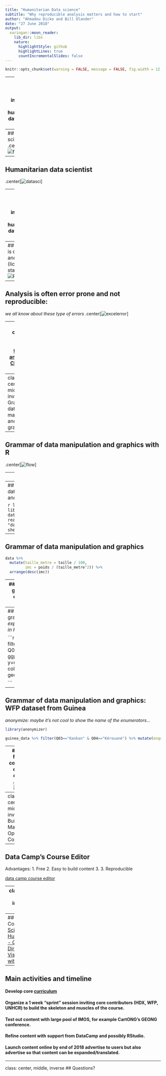 ```yaml
---
title: "Humanitarian Data science"
subtitle: "Why reproducible analysis matters and how to start"
author: "Ahmadou Dicko and Bill Olander"
date: "27 June 2018"
output:
  xaringan::moon_reader:
    lib_dir: libs
    nature:
      highlightStyle: github
      highlightLines: true
      countIncrementalSlides: false
---
```


```r
knitr::opts_chunk$set(warning = FALSE, message = FALSE, fig.width = 12, fig.height = 4)
```

---
class: center, middle, inverse
## What is humanitarian data science ?

---
## Data science
.center[![flow](./images/datasciFlow.png)]

---
## Humanitarian data scientist
.center[![datasci](./images/datascience.png)]

---
class: center, middle, inverse
## Why humanitarian data science ?

---
## Analysis is often slow and costly (license and staff)
.center[![R](./images/reproducibleFlow.png)]

---
## Analysis is often error prone and not reproducible: 
_we all know about these type of errors_
.center[![excelerror](./images/excelerror.jpg)]

---
## We could do better 
[callum taylor's analysis of Cholera in Yemen](https://callumgwtaylor.github.io/blog/2017/12/16/yemen-cholera-update-december/) 


---
class: center, middle, inverse
## Grammar of data manipulation and graphics

---
## Grammar of data manipulation and graphics with R
.center[![flow](./images/RFlow.png)]

---
## Why R ?

 - `R` is open source and free
 - `R` has a enthusiastic (bordering on fanatic) community 
 - `R` has around 12000 packages (add-ons) and anyone can create/publish a package
 - Batman is cooler than Superman
.center[![batman](./images/batman.jpg)]

---
## Grammar of data manipulation and graphics

```r
library(dplyr)
library(readxl)
data <- read_excel(path = "data/data.xlsx", sheet = 1)
data
```	


---
## Grammar of data manipulation and graphics

```r
data %>%
  mutate(taille_metre = taille / 100,
         imc = poids / (taille_metre^2)) %>%
  arrange(desc(imc))
```


---
## Grammar of data manipulation and graphics: WFP dataset from Guinea
_explore: which enumerators might have skipped questions?_

```r
library(ggplot2)

guinea_data <- read_excel(path = "data/guinea_data.xls", sheet = 1)

qplot(Q03, uwFCS, data=guinea_data, geom=c("boxplot", "jitter"), color=Q03)

```


---
## Grammar of data manipulation and graphics: WFP dataset from Guinea
_explore and filter: Kérouané prefecture in Kankan looks suspicious..._

```r

guinea_data %>% filter(Q03=="Kankan" & Q04=="Kérouané") %>% ggplot(aes(x=Code_enqueteur_menage, y=uwFCS, color=Code_enqueteur_menage)) + geom_boxplot() + geom_jitter()

```


---
## Grammar of data manipulation and graphics: WFP dataset from Guinea
_anonymize: maybe it's not cool to show the name of the enumerators..._

```r

library(anonymizer)

guinea_data %>% filter(Q03=="Kankan" & Q04=="Kérouané") %>% mutate(enqueter_anon = anonymize(Code_enqueteur_menage, .algo = "crc32")) %>% ggplot(aes(x=enqueter_anon, y=uwFCS, color=enqueter_anon)) + geom_boxplot() + geom_jitter()

```


---
## Don't fear the code
_we're already doing it_
.center[![flow](./images/excel.png)]


---
class: center, middle, inverse
## Building a Massive Open Online Course


---
## Data Camp's Course Editor 
Advantages:
1. Free
2. Easy to build content
3. 
3. Reproducible


[data camp course editor](https://authoring.datacamp.com/)




---
class: center, middle, inverse
## Demo


---
## Demo Course 
[Data Science for HumanitaRians - Quick & Dirty Data Visualization with Qplot](https://www.datacamp.com/courses/7692)



---
## Main activities and timeline

#### Develop core [curriculum](https://docs.google.com/document/d/1ztVle5UL7TPJXh9v5amzKxRhEutRf4WqhdnCuaR7kwc/edit#)

#### Organize a 1 week "sprint" session inviting core contributors (HDX, WFP, UNHCR) to build the skeleton and muscles of the course.

#### Test out content with large pool of IMOS, for example CartONG's GEONG conference.

#### Refine content with support from DataCamp and possibly RStudio.

#### Launch content online by end of 2018 advertise to users but also advertise so that content can be expanded/translated.


---
class: center, middle, inverse
## Questions?

<!-- [dicko5@un.org](mailto:dicko5@un.org) -->

<!-- [dickoa.gitlab.io](http://dickoa.gitlab.io) -->


